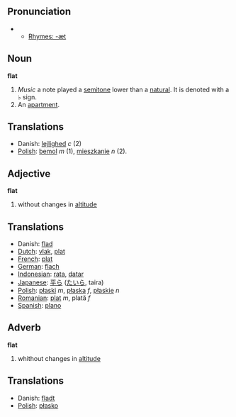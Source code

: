 ==Pronunciation==
**[[Rhymes:English:-æt|Rhymes: -æt]]

== Noun==
'''flat'''

# ''Music'' a note played a [[semitone]] lower than a [[natural]].  It is denoted with a &#9837; sign.
# An [[apartment]].

==Translations==
*Danish: [[lejlighed]] ''c'' (2)
*[[Polish]]: [[bemol]] ''m'' (1), [[mieszkanie]] ''n'' (2).

== Adjective ==
'''flat'''

# without changes in [[altitude]]

== Translations ==
*Danish: [[flad]]
*[[Dutch]]: [[vlak]], [[plat]]
*[[French]]: [[plat]]
*[[German]]: [[flach]]
*[[Indonesian]]: [[rata]], [[datar]]
*[[Japanese]]: [[平ら]] ([[たいら]], taira)
*[[Polish]]: [[płaski]] ''m'', [[płaska]] ''f'', [[płaskie]] ''n''
*[[Romanian]]: [[plat]] ''m'', plată ''f''
*[[Spanish]]: [[plano]]

==Adverb==
'''flat'''

# whithout changes in [[altitude]]

== Translations ==
*Danish: [[fladt]]
*[[Polish]]: [[płasko]]